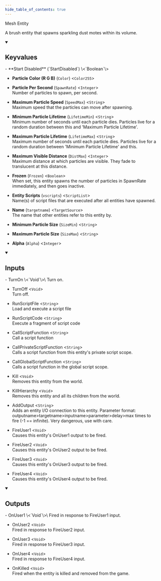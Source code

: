```yaml
---
hide_table_of_contents: true
---
```


Mesh Entity

A brush entity that spawns sparkling dust motes within its volume.

<details open>
<summary><h2>Keyvalues</h2></summary>
- **Start Disabled** (`StartDisabled`) \<`Boolean`\>

- **Particle Color (R G B)** (`Color`) \<`Color255`\>

- **Particle Per Second** (`SpawnRate`) \<`Integer`\>\
Number of particles to spawn, per second.

- **Maximum Particle Speed** (`SpeedMax`) \<`String`\>\
Maximum speed that the particles can move after spawning.

- **Minimum Particle Lifetime** (`LifetimeMin`) \<`String`\>\
Minimum number of seconds until each particle dies. Particles live for a random duration between this and 'Maximum Particle Lifetime'.

- **Maximum Particle Lifetime** (`LifetimeMax`) \<`String`\>\
Maximum number of seconds until each particle dies. Particles live for a random duration between 'Minimum Particle Lifetime' and this.

- **Maximum Visible Distance** (`DistMax`) \<`Integer`\>\
Maximum distance at which particles are visible. They fade to translucent at this distance.

- **Frozen** (`Frozen`) \<`Boolean`\>\
When set, this entity spawns the number of particles in SpawnRate immediately, and then goes inactive.

- **Entity Scripts** (`vscripts`) \<`ScriptList`\>\
Name(s) of script files that are executed after all entities have spawned.

- **Name** (`targetname`) \<`TargetSource`\>\
The name that other entities refer to this entity by.

- **Minimum Particle Size** (`SizeMin`) \<`String`\>

- **Maximum Particle Size** (`SizeMax`) \<`String`\>

- **Alpha** (`Alpha`) \<`Integer`\>


 </details>
<details open>
<summary><h2>Inputs</h2></summary>
- TurnOn \<`Void`\>\
Turn on.

- TurnOff \<`Void`\>\
Turn off.

- RunScriptFile \<`String`\>\
Load and execute a script file

- RunScriptCode \<`String`\>\
Execute a fragment of script code

- CallScriptFunction \<`String`\>\
Call a script function

- CallPrivateScriptFunction \<`String`\>\
Calls a script function from this entity's private script scope.

- CallGlobalScriptFunction \<`String`\>\
Calls a script function in the global script scope.

- Kill \<`Void`\>\
Removes this entity from the world.

- KillHierarchy \<`Void`\>\
Removes this entity and all its children from the world.

- AddOutput \<`String`\>\
Adds an entity I/O connection to this entity. Parameter format: outputname&gt;targetname>inputname&gt;parameter&gt;delay&gt;max times to fire (-1 == infinite). Very dangerous, use with care.

- FireUser1 \<`Void`\>\
Causes this entity's OnUser1 output to be fired.

- FireUser2 \<`Void`\>\
Causes this entity's OnUser2 output to be fired.

- FireUser3 \<`Void`\>\
Causes this entity's OnUser3 output to be fired.

- FireUser4 \<`Void`\>\
Causes this entity's OnUser4 output to be fired.


 </details>
<details open>
<summary><h2>Outputs</h2></summary>
- OnUser1 \<`Void`\>\
Fired in response to FireUser1 input.

- OnUser2 \<`Void`\>\
Fired in response to FireUser2 input.

- OnUser3 \<`Void`\>\
Fired in response to FireUser3 input.

- OnUser4 \<`Void`\>\
Fired in response to FireUser4 input.

- OnKilled \<`Void`\>\
Fired when the entity is killed and removed from the game.


 </details>